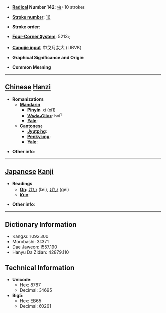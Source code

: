 * '''[[Wiktionary:Chinese radical index| Radical]] Number 142''': [[Wiktionary:Chinese radical index 虫|虫]]+10 strokes

* '''[[Wiktionary:Chinese total strokes index|Stroke number]]''': [[Wiktionary:Chinese total strokes index 16|16]]

* '''Stroke order''': 

* '''[[Wiktionary:Chinese four corner index|Four-Corner System]]''': 5213<sub>5</sub>

* '''[[Wiktionary:Chinese Cangjie index|Cangjie input]]''': 中戈月女大 (LIBVK)

* '''Graphical Significance and Origin''': 

* '''Common Meaning'''

----

== [[Chinese]] [[Hanzi]] ==

* '''Romanizations'''
** '''[[Mandarin]]'''
*** '''[[Pinyin]]''': xī (xi1)
*** '''[[Wade-Giles]]''': hsi<sup>1</sup>
*** '''[[Yale]]''': 
** '''[[Cantonese]]'''
*** '''[[Jyutping]]''':
*** '''[[Penkyamp]]''': 
*** '''[[Yale]]''': 

* '''Other info''': 

----

== [[Japanese]] [[Kanji]] ==

* '''Readings'''
** '''[[On]]''': [[けい]] (kei), [[げい]] (gei)
** '''[[Kun]]''': 

* '''Other info''':  

----

== Dictionary Information ==

* KangXi: 1092.300
* Morobashi: 33371
* Dae Jaweon: 1557.190
* Hanyu Da Zidian: 42879.110

== Technical Information ==

* '''Unicode''':
** Hex: 8787
** Decimal: 34695
* '''Big5''':
** Hex: EB65
** Decimal: 60261
